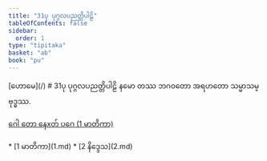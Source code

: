 ```yaml
---
title: "31ပု ပုဂ္ဂလပညတ္တိပါဠိ"
tableOfContents: false
sidebar:
  order: 1
type: "tipitaka"
basket: "ab"
book: "pu"
---
```



<Paragraph type="center" book="pu">
[ဟောမေ](/)
</Paragraph>

<Paragraph type="center" book="pu">
# 31ပု ပုဂ္ဂလပညတ္တိပါဠိ
</Paragraph>

<Paragraph number="1" type="center" book="pu">
နမော တဿ ဘဂဝတော အရဟတော သမ္မာသမ္ဗုဒ္ဓဿ.

[ဂေါ တော နေxတ် ပဂေ (1 မာတိကာ)](1.md)



</Paragraph>

<TableOfContents book="pu" section="31">
* [1 မာတိကာ](1.md)
* [2 နိဒ္ဒေသ](2.md)
</TableOfContents>